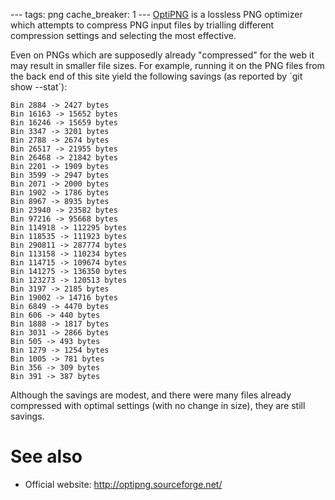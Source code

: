 ---
tags: png
cache_breaker: 1
---
[[OptiPNG]] is a lossless PNG optimizer which attempts to compress PNG input files by trialling different compression settings and selecting the most effective.

Even on PNGs which are supposedly already "compressed" for the web it may result in smaller file sizes. For example, running it on the PNG files from the back end of this site yield the following savings (as reported by `git show --stat`):

<pre>Bin 2884 -> 2427 bytes
Bin 16163 -> 15652 bytes
Bin 16246 -> 15659 bytes
Bin 3347 -> 3201 bytes
Bin 2788 -> 2674 bytes
Bin 26517 -> 21955 bytes
Bin 26468 -> 21842 bytes
Bin 2201 -> 1909 bytes
Bin 3599 -> 2947 bytes
Bin 2071 -> 2000 bytes
Bin 1902 -> 1786 bytes
Bin 8967 -> 8935 bytes
Bin 23940 -> 23582 bytes
Bin 97216 -> 95668 bytes
Bin 114918 -> 112295 bytes
Bin 118535 -> 111923 bytes
Bin 290811 -> 287774 bytes
Bin 113158 -> 110234 bytes
Bin 114715 -> 109674 bytes
Bin 141275 -> 136350 bytes
Bin 123273 -> 120513 bytes
Bin 3197 -> 2185 bytes
Bin 19002 -> 14716 bytes
Bin 6849 -> 4470 bytes
Bin 606 -> 440 bytes
Bin 1888 -> 1817 bytes
Bin 3031 -> 2866 bytes
Bin 505 -> 493 bytes
Bin 1279 -> 1254 bytes
Bin 1005 -> 781 bytes
Bin 356 -> 309 bytes
Bin 391 -> 387 bytes</pre>

Although the savings are modest, and there were many files already compressed with optimal settings (with no change in size), they are still savings.

= See also =

* Official website: http://optipng.sourceforge.net/
